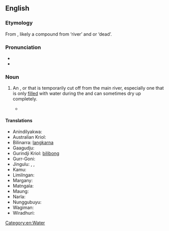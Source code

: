 ==English==

===Etymology===
From {{bor|en|wrh|bilabang}}, likely a compound from {{bor|en|wrh|bila}} ‘river’ and {{bor|en|wrh|bong}} or {{bor|en|wrh|bung}} ‘dead’.

===Pronunciation===
* {{IPA|en|/ˈbɪləbɒŋ/}}
* {{audio|en|EN-AU ck1 billabong.ogg|Audio (AU)}}
<!-- no rhymes due to stress -->

===Noun===
{{en-noun}}

# {{lb|en|Australia}} An {{l|en|anabranch}}, {{l|en|backwater}} or {{l|en|oxbow lake}} that is temporarily cut off from the main river, especially one that is only [[filled]] with water during the {{l|en|rainy season}} and can sometimes dry up completely.
#* {{quote-song|en|lyricist=[[w:Banjo Paterson|Banjo Paterson]]|authorlink=Banjo Paterson|title=[[w:Waltzing Matilda|Waltzing Matilda]]|year=1895|url=http://www.rogerclarke.com/WM/Manuscript.gif|text=Oh there once was a swagman camped in the '''billabong''',<br> Under the shade of a coolibah tree,<br> And he sang as he looked at the old billy boiling,<br> 'Who'll come a'waltzing Matilda, with me.'}}

====Translations====
{{trans-top|Australian backwater lake}}
* Anindilyakwa: {{t|aoi|awurukwa}}
* Australian Kriol: {{t|rop|bilabong}}
* Bilinarra: [[langkarna]]
* Gaagudju: {{t|gbu|bardaambarda}}
* Gurindji Kriol: [[bilibong]]
* Gurr-Goni: {{t|gge|gugóndu}}
* Jingulu: {{t|jig|biningkurru|n}}, {{t|jig|bunungkurru|n}}, {{t|jig|langkana|m}}
* Kamu: {{t|xmu|ngudetu}}
* Limilngan: {{t|lmc|ulungaruk}}
* Margany: {{t|zmc|waran}}
* Matngala: {{t|zml|garwa}}
* Maung: {{t|mph|wurl}}
* Narla: {{t|nrk|yinta}}
* Nunggubuyu: {{t|nuy|wurugu}}
* Wagiman: {{t|waq|langgarnin}}
* Wiradhuri: {{t|wrh|bilabang}}
{{trans-bottom}}

[[Category:en:Water]]